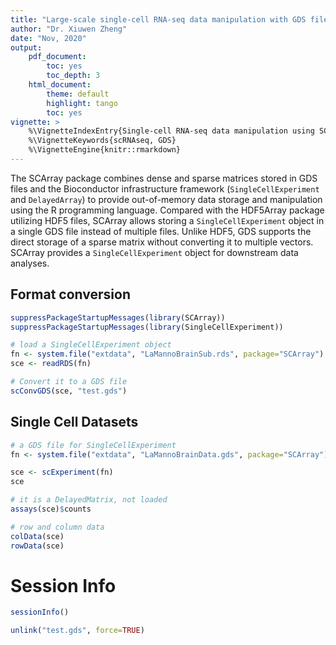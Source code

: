 ```yaml
---
title: "Large-scale single-cell RNA-seq data manipulation with GDS files"
author: "Dr. Xiuwen Zheng"
date: "Nov, 2020"
output:
    pdf_document:
        toc: yes
        toc_depth: 3
    html_document:
        theme: default
        highlight: tango
        toc: yes
vignette: >
    %\VignetteIndexEntry{Single-cell RNA-seq data manipulation using SCArray}
    %\VignetteKeywords{scRNAseq, GDS}
    %\VignetteEngine{knitr::rmarkdown}
---
```



The SCArray package combines dense and sparse matrices stored in GDS files and the Bioconductor infrastructure framework (`SingleCellExperiment` and `DelayedArray`) to provide out-of-memory data storage and manipulation using the R programming language. Compared with the HDF5Array package utilizing HDF5 files, SCArray allows storing a `SingleCellExperiment` object in a single GDS file instead of multiple files. Unlike HDF5, GDS supports the direct storage of a sparse matrix without converting it to multiple vectors. SCArray provides a `SingleCellExperiment` object for downstream data analyses.


## Format conversion

```r
suppressPackageStartupMessages(library(SCArray))
suppressPackageStartupMessages(library(SingleCellExperiment))

# load a SingleCellExperiment object
fn <- system.file("extdata", "LaMannoBrainSub.rds", package="SCArray")
sce <- readRDS(fn)

# Convert it to a GDS file
scConvGDS(sce, "test.gds")
```


## Single Cell Datasets

```r
# a GDS file for SingleCellExperiment
fn <- system.file("extdata", "LaMannoBrainData.gds", package="SCArray")

sce <- scExperiment(fn)
sce

# it is a DelayedMatrix, not loaded
assays(sce)$counts

# row and column data
colData(sce)
rowData(sce)
```


# Session Info

```r
sessionInfo()
```

```r
unlink("test.gds", force=TRUE)
```
